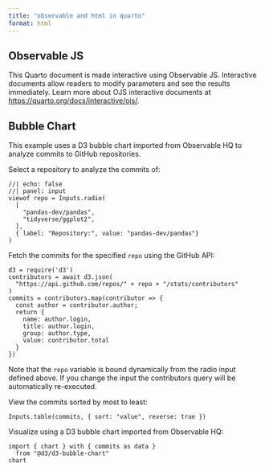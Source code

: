 ```yaml
---
title: "observable and html in quarto"
format: html
---
```


## Observable JS

This Quarto document is made interactive using Observable JS. Interactive documents allow readers to modify parameters and see the results immediately. Learn more about OJS interactive documents at <https://quarto.org/docs/interactive/ojs/>.

## Bubble Chart

This example uses a D3 bubble chart imported from Observable HQ to analyze commits to GitHub repositories.

Select a repository to analyze the commits of:

```ojs
//| echo: false
//| panel: input
viewof repo = Inputs.radio(
  [
    "pandas-dev/pandas",
    "tidyverse/ggplot2",
  ], 
  { label: "Repository:", value: "pandas-dev/pandas"}
)
```

Fetch the commits for the specified `repo` using the GitHub API:

```ojs
d3 = require('d3')
contributors = await d3.json(
  "https://api.github.com/repos/" + repo + "/stats/contributors"
)
commits = contributors.map(contributor => {
  const author = contributor.author;
  return {
    name: author.login,
    title: author.login,
    group: author.type,
    value: contributor.total
  }
})
```

Note that the `repo` variable is bound dynamically from the radio input defined above. If you change the input the contributors query will be automatically re-executed.

View the commits sorted by most to least:

```ojs
Inputs.table(commits, { sort: "value", reverse: true })
```

Visualize using a D3 bubble chart imported from Observable HQ:

```ojs
import { chart } with { commits as data } 
  from "@d3/d3-bubble-chart"
chart
```
